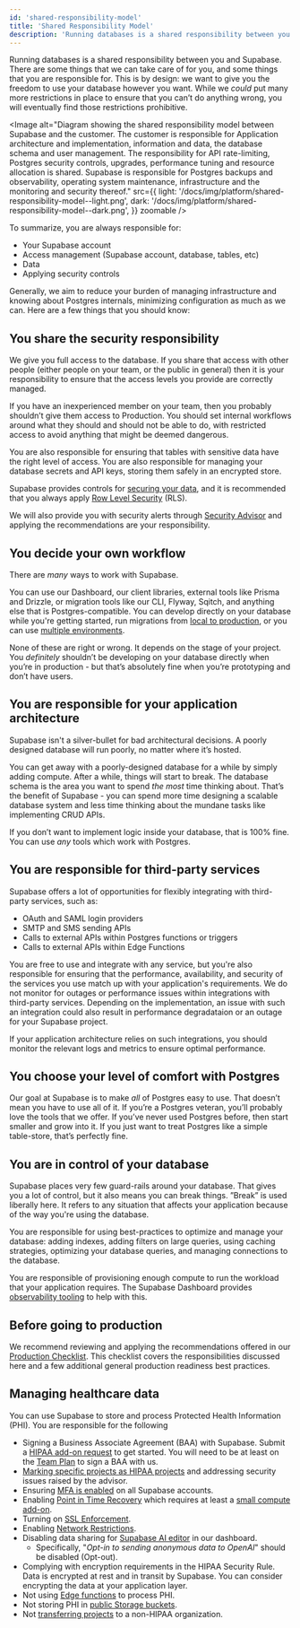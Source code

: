 ```yaml
---
id: 'shared-responsibility-model'
title: 'Shared Responsibility Model'
description: 'Running databases is a shared responsibility between you and Supabase.'
---
```


Running databases is a shared responsibility between you and Supabase. There are some things that we can take care of for you, and some things that you are responsible for. This is by design: we want to give you the freedom to use your database however you want. While we _could_ put many more restrictions in place to ensure that you can’t do anything wrong, you will eventually find those restrictions prohibitive.

<Image
  alt="Diagram showing the shared responsibility model between Supabase and the customer. The customer is responsible for Application architecture and implementation, information and data, the database schema and user management. The responsibility for API rate-limiting, Postgres security controls, upgrades, performance tuning and resource allocation is shared. Supabase is responsible for Postgres backups and observability, operating system maintenance, infrastructure and the monitoring and security thereof."
  src={{
    light: '/docs/img/platform/shared-responsibility-model--light.png',
    dark: '/docs/img/platform/shared-responsibility-model--dark.png',
  }}
  zoomable
/>

To summarize, you are always responsible for:

- Your Supabase account
- Access management (Supabase account, database, tables, etc)
- Data
- Applying security controls

Generally, we aim to reduce your burden of managing infrastructure and knowing about Postgres internals, minimizing configuration as much as we can. Here are a few things that you should know:

## You share the security responsibility

We give you full access to the database. If you share that access with other people (either people on your team, or the public in general) then it is your responsibility to ensure that the access levels you provide are correctly managed.

If you have an inexperienced member on your team, then you probably shouldn’t give them access to Production. You should set internal workflows around what they should and should not be able to do, with restricted access to avoid anything that might be deemed dangerous.

You are also responsible for ensuring that tables with sensitive data have the right level of access. You are also responsible for managing your database secrets and API keys, storing them safely in an encrypted store.

Supabase provides controls for [securing your data](/docs/guides/database/secure-data), and it is recommended that you always apply [Row Level Security](/docs/guides/database/postgres/row-level-security) (RLS).

We will also provide you with security alerts through [Security Advisor](https://supabase.com/dashboard/project/_/database/security-advisor) and applying the recommendations are your responsibility.

## You decide your own workflow

There are _many_ ways to work with Supabase.

You can use our Dashboard, our client libraries, external tools like Prisma and Drizzle, or migration tools like our CLI, Flyway, Sqitch, and anything else that is Postgres-compatible. You can develop directly on your database while you're getting started, run migrations from [local to production](/docs/guides/getting-started/local-development), or you can use [multiple environments](/docs/guides/cli/managing-environments).

None of these are right or wrong. It depends on the stage of your project. You _definitely_ shouldn’t be developing on your database directly when you’re in production - but that’s absolutely fine when you’re prototyping and don’t have users.

## You are responsible for your application architecture

Supabase isn't a silver-bullet for bad architectural decisions. A poorly designed database will run poorly, no matter where it’s hosted.

You can get away with a poorly-designed database for a while by simply adding compute. After a while, things will start to break. The database schema is the area you want to spend _the most_ time thinking about. That’s the benefit of Supabase - you can spend more time designing a scalable database system and less time thinking about the mundane tasks like implementing CRUD APIs.

If you don’t want to implement logic inside your database, that is 100% fine. You can use _any_ tools which work with Postgres.

## You are responsible for third-party services

Supabase offers a lot of opportunities for flexibly integrating with third-party services, such as:

- OAuth and SAML login providers
- SMTP and SMS sending APIs
- Calls to external APIs within Postgres functions or triggers
- Calls to external APIs within Edge Functions

You are free to use and integrate with any service, but you're also responsible for ensuring that the performance, availability, and security of the services you use match up with your application's requirements. We do not monitor for outages or performance issues within integrations with third-party services. Depending on the implementation, an issue with such an integration could also result in performance degradataion or an outage for your Supabase project.

If your application architecture relies on such integrations, you should monitor the relevant logs and metrics to ensure optimal performance.

## You choose your level of comfort with Postgres

Our goal at Supabase is to make _all_ of Postgres easy to use. That doesn’t mean you have to use all of it. If you’re a Postgres veteran, you’ll probably love the tools that we offer. If you’ve never used Postgres before, then start smaller and grow into it. If you just want to treat Postgres like a simple table-store, that’s perfectly fine.

## You are in control of your database

Supabase places very few guard-rails around your database. That gives you a lot of control, but it also means you can break things. ”Break” is used liberally here. It refers to any situation that affects your application because of the way you're using the database.

You are responsible for using best-practices to optimize and manage your database: adding indexes, adding filters on large queries, using caching strategies, optimizing your database queries, and managing connections to the database.

You are responsible of provisioning enough compute to run the workload that your application requires. The Supabase Dashboard provides [observability tooling](https://supabase.com/dashboard/project/_/reports/database) to help with this.

## Before going to production

We recommend reviewing and applying the recommendations offered in our [Production Checklist](/docs/guides/platform/going-into-prod). This checklist covers the responsibilities discussed here and a few additional general production readiness best practices.

## Managing healthcare data

You can use Supabase to store and process Protected Health Information (PHI). You are responsible for the following

- Signing a Business Associate Agreement (BAA) with Supabase. Submit a [HIPAA add-on request](https://forms.supabase.com/hipaa2) to get started. You will need to be at least on the [Team Plan](https://supabase.com/pricing) to sign a BAA with us.
- [Marking specific projects as HIPAA projects](/docs/guides/platform/hipaa-projects) and addressing security issues raised by the advisor.
- Ensuring [MFA is enabled](/docs/guides/platform/multi-factor-authentication) on all Supabase accounts.
- Enabling [Point in Time Recovery](/docs/guides/platform/backups#point-in-time-recovery) which requires at least a [small compute add-on](/docs/guides/platform/compute-add-ons).
- Turning on [SSL Enforcement](/docs/guides/platform/ssl-enforcement).
- Enabling [Network Restrictions](/docs/guides/platform/network-restrictions).
- Disabling data sharing for [Supabase AI editor](https://supabase.com/dashboard/org/_/general) in our dashboard.
  - Specifically, "_Opt-in to sending anonymous data to OpenAI_" should be disabled (Opt-out).
- Complying with encryption requirements in the HIPAA Security Rule. Data is encrypted at rest and in transit by Supabase. You can consider encrypting the data at your application layer.
- Not using [Edge functions](/docs/guides/functions) to process PHI.
- Not storing PHI in [public Storage buckets](/docs/guides/storage/buckets/fundamentals#public-buckets).
- Not [transferring projects](/docs/guides/platform/project-transfer) to a non-HIPAA organization.
